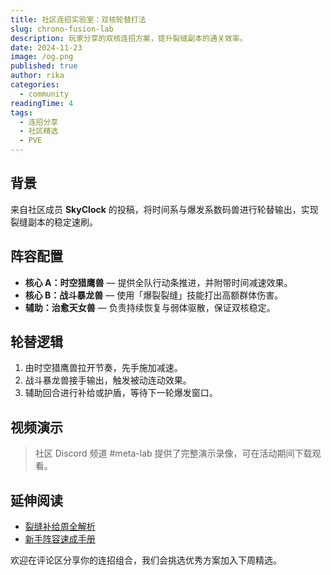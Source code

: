 ```yaml
---
title: 社区连招实验室：双核轮替打法
slug: chrono-fusion-lab
description: 玩家分享的双核连招方案，提升裂缝副本的通关效率。
date: 2024-11-23
image: /og.png
published: true
author: rika
categories:
  - community
readingTime: 4
tags:
  - 连招分享
  - 社区精选
  - PVE
---
```


## 背景

来自社区成员 **SkyClock** 的投稿，将时间系与爆发系数码兽进行轮替输出，实现裂缝副本的稳定速刷。

## 阵容配置

- **核心 A：时空猎鹰兽** — 提供全队行动条推进，并附带时间减速效果。
- **核心 B：战斗暴龙兽** — 使用「爆裂裂缝」技能打出高额群体伤害。
- **辅助：治愈天女兽** — 负责持续恢复与弱体驱散，保证双核稳定。

## 轮替逻辑

1. 由时空猎鹰兽拉开节奏，先手施加减速。
2. 战斗暴龙兽接手输出，触发被动连动效果。
3. 辅助回合进行补给或护盾，等待下一轮爆发窗口。

## 视频演示

> 社区 Discord 频道 #meta-lab 提供了完整演示录像，可在活动期间下载观看。

## 延伸阅读

- [裂缝补给周全解析](../events/chrono-rift-bonus)
- [新手阵容速成手册](../guides/starter-team)

欢迎在评论区分享你的连招组合，我们会挑选优秀方案加入下周精选。
